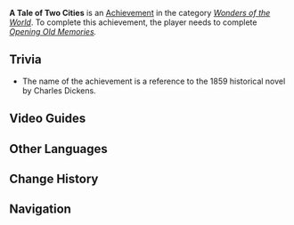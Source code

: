 {{Achievement Infobox
|title        = 
|id           = 81172
|order id     = 1158
|category     = Wonders of the World
|description  = Even Tsurumi Island seems to be built atop the wreckage of ancient ruins.
|requirements = Complete ''[[Opening Old Memories]].''
|primogems    = 5
|tracking     = 
|hidden       = 1
|topic        = 
|type         = Exploration
}}
'''A Tale of Two Cities''' is an [[Achievement]] in the category ''[[Wonders of the World]]''. To complete this achievement, the player needs to complete ''[[Opening Old Memories]].''

==Trivia==
*The name of the achievement is a reference to the 1859 historical novel {{w|A Tale of Two Cities}} by Charles Dickens.

==Video Guides==
{{EVT
|video1   = https://youtu.be/EckKQjXChZU
|caption1 = "A Tale of Two Cities" and "Guessing Game" Achievement Guide
}}

==Other Languages==
{{Other Languages|default_hidden=1
|en      = A Tale of Two Cities
|zhs     = 双城记
|zhs_rm  = Shuāngchéngjì
|zht     = 雙城記
|zht_rm  = Shuāngchéngjì
|ja      = 二都物語
|ja_rm   = Nito Monogatari
|ko      = 두 도시의 이야기
|ko_rm   = 
|es      = Historia de dos ciudades
|fr      = Le conte de deux cités
|ru      = Сказание о двух городах
|th      = เรื่องเล่าของสองเมือง
|th_rm   = 
|vi      = Song Thành Ký
|de      = Eine Geschichte von zwei Städten
|id      = Kisah Dua Bangsa
|pt      = O Conto de Duas Cidades
}}

==Change History==
{{Change History|2.2}}
<!--
==References==
{{Reflist}}
-->
==Navigation==
{{Achievement Navbox|Wonders of the World|Exploration}}